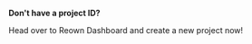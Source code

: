 <Info>

**Don't have a project ID?**

Head over to Reown Dashboard and create a new project now!

<Card
  title="Get started"
  href="https://dashboard.reown.com/?utm_source=cloud_banner&utm_medium=docs&utm_campaign=backlinks"
/>

</Info>

